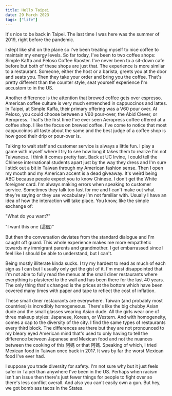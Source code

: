 ```yaml
---
title: Hello Taipei
date: 29 March 2023
tags: ["life"]
---
```


It's nice to be back in Taipei. The last time I was here was
the summer of 2019, right before the pandemic.

I slept like shit on the plane so I've been treating myself to nice coffee
to maintain my energy levels.
So far today, I've been to two coffee shops: Simple Kaffa and Peloso Coffee Raoster.
I've never been to a sit-down cafe before but both of these shops are just that.
The experience is more similar to a restaurant. Someone, either the host or a barista,
greets you at the door and seats you. Then they take your order and bring you the
coffee.
That's pretty different than the counter style, seat yourself experience I'm accustom to
in the US.

Another difference is the attention that brewed coffee gets over espresso.
American coffee culture is very much entrenched in cappuccinos and lattes.
In Taipei, at Simple Kaffa, their primary offering was a V60 pour over.
At Peloso, you could choose between a V60 pour-over, the Abid Clever, or Aeropress.
That's the first time I've ever seen Aeropress coffee offered at a coffee shop.
I like the focus on brewed coffee.
I've come to notice that most cappuccinos all taste about the same and the
best judge of a coffee shop is how good their drip or pour-over is.

Talking to wait staff and customer service is always a little fun.
I play a game with myself where I try to see how long it takes them
to realize I'm not Taiwanese.
I think it comes pretty fast.
Back at UC Irvine, I could tell the Chinese international students apart
just by the way they dress and I'm sure I stick out a bit in Taiwan through
my American fashion sense.
Then I open my mouth and my American accent is a dead giveaway.
It's weird being ABC because people expect you to know Chinese.
I don't get the White foreigner card.
I'm always making errors when speaking to customer service.
Sometimes they talk too fast for me and I can't make out what they're saying
or they use vocabulary I'm not familiar with.
Usually I have an idea of how the interaction will take place.
You know, like the simple exchange of:

"What do you want?"

"I want this one (這個)"

But then the conversation deviates from the standard dialogue and I'm caught off guard.
This whole experience makes me more empathetic towards my immigrant parents and grandmother.
I get embarrassed since I feel like I should be able to understand, but I can't.

Being mostly illiterate kinda sucks. I try my hardest to read as much of each
sign as I can but I usually only get the gist of it.
I'm most disappointed that I'm not able to fully read the menus at the small
diner restaurants where everything is plastered to the wall and has been
there for the last 40 years. The only thing that's changed is the prices at the bottom
which have been covered many times with paper and tape to reflect the cost of inflation.

These small diner restaurants are everywhere. Taiwan (and probably most countries)
is incredibly homogeneous. There's like the big chubby Asian dude and the small
glasses wearing Asian dude. All the girls wear one of three makeup styles: Japanese,
Korean, or Western.
And with homogeneity, comes a cap to the diversity of the city.
I find the same types of restaurants every third block.
The differences are there but they are not pronounced to my bleary eyed
American mind that's used to only having to tell the difference between
Japanese and Mexican food and not the nuances between the cooking of this 阿媽 or that 阿媽.
Speaking of which, I tried Mexican food in Taiwan once back in 2017.
It was by far the worst Mexican food I've ever had.

I suppose you trade diversity for safety.
I'm not sure why but it just feels safer in Taipei than anywhere I've been
in the US.
Perhaps when racism isn't an issue then there's just fewer things
for people to fight over so there's less conflict overall.
And also you can't easily own a gun.
But hey, we got bomb ass tacos in the States.
